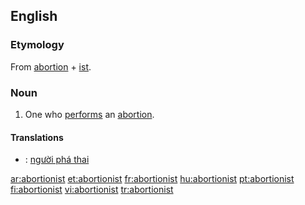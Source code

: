 ==English==

===Etymology===
From [[abortion]] + [[ist]].

===Noun===
{{en-noun}}

# One who [[perform]]s an [[abortion]].

====Translations====
{{checktrans-top}}
*{{ttbc|Vietnamese}}: [[người phá thai]]
{{checktrans-bottom}}

[[ar:abortionist]]
[[et:abortionist]]
[[fr:abortionist]]
[[hu:abortionist]]
[[pt:abortionist]]
[[fi:abortionist]]
[[vi:abortionist]]
[[tr:abortionist]]